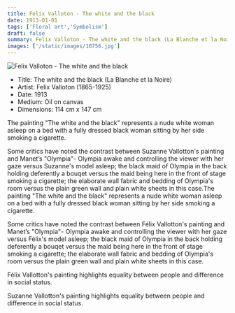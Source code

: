 ```yaml
---
title: Felix Valloton - The white and the black
date: 1913-01-01
tags: ['Floral art','Symbolism']
draft: false
summary: Felix Valloton - The white and the black (La Blanche et la Noire)
images: ['/static/images/10756.jpg']
---
```


![Felix Valloton - The white and the black](/static/images/10756.jpg)

* Title: The white and the black (La Blanche et la Noire)
* Artist: Felix Valloton (1865-1925)
* Date: 1913
* Medium: Oil on canvas
* Dimensions: 114 cm x 147 cm

The painting "The white and the black" represents a nude white woman asleep on a bed with a fully dressed black woman sitting by her side smoking a cigarette. 

Some critics have noted the contrast between Suzanne Vallotton's painting and Manet’s "Olympia"- Olympia awake and controlling the viewer with her gaze versus Suzanne's model asleep; the black maid of Olympia in the back holding deferently a bouqet versus the maid being here in the front of stage smoking a cigarette; the elaborate wall fabric and bedding of Olympia's room versus the plain green wall and plain white sheets in this case.The painting "The white and the black" represents a nude white woman asleep on a bed with a fully dressed black woman sitting by her side smoking a cigarette. 

Some critics have noted the contrast between Félix Vallotton's painting and Manet’s "Olympia"- Olympia awake and controlling the viewer with her gaze versus Félix's model asleep; the black maid of Olympia in the back holding deferently a bouqet versus the maid being here in the front of stage smoking a cigarette; the elaborate wall fabric and bedding of Olympia's room versus the plain green wall and plain white sheets in this case.

Félix Vallotton's painting highlights equality between people and difference in social status.

Suzanne Vallotton's painting highlights equality between people and difference in social status.
